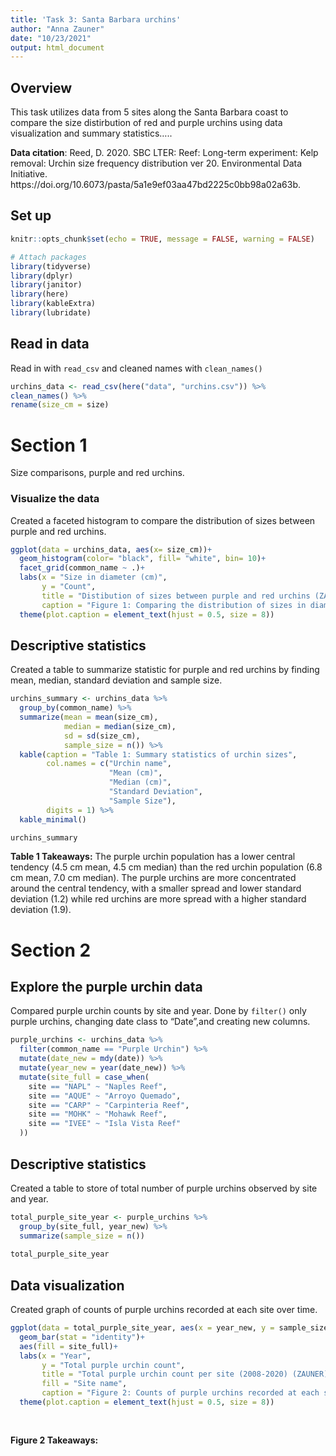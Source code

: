 ```yaml
---
title: 'Task 3: Santa Barbara urchins'
author: "Anna Zauner"
date: "10/23/2021"
output: html_document
---
```


## Overview

This task utilizes data from 5 sites along the Santa Barbara coast to compare the size distirbution of red and purple urchins using data visualization and summary statistics.....

**Data citation**: Reed, D. 2020. SBC LTER: Reef: Long-term experiment: Kelp removal: Urchin size frequency distribution ver 20. Environmental Data Initiative. https://doi.org/10.6073/pasta/5a1e9ef03aa47bd2225c0bb98a02a63b. 


## Set up

```r
knitr::opts_chunk$set(echo = TRUE, message = FALSE, warning = FALSE)

# Attach packages
library(tidyverse)
library(dplyr)
library(janitor)
library(here)
library(kableExtra)
library(lubridate)

```

## Read in data

Read in with `read_csv` and cleaned names with `clean_names()`
```r
urchins_data <- read_csv(here("data", "urchins.csv")) %>% 
clean_names() %>% 
rename(size_cm = size)

```

# Section 1

Size comparisons, purple and red urchins. 

### Visualize the data

Created a faceted histogram to compare the distribution of sizes between purple and red urchins. 

```r
ggplot(data = urchins_data, aes(x= size_cm))+
  geom_histogram(color= "black", fill= "white", bin= 10)+
  facet_grid(common_name ~ .)+
  labs(x = "Size in diameter (cm)",
       y = "Count",
       title = "Distibution of sizes between purple and red urchins (ZAUNER)",
       caption = "Figure 1: Comparing the distribution of sizes in diameter (cm) between the purple and red urchins off the coast of Santa Barbara.")+
  theme(plot.caption = element_text(hjust = 0.5, size = 8))
```

## Descriptive statistics

Created a table to summarize statistic for purple and red urchins by finding mean, median, standard deviation and sample size. 

```r
urchins_summary <- urchins_data %>% 
  group_by(common_name) %>% 
  summarize(mean = mean(size_cm),
            median = median(size_cm),
            sd = sd(size_cm),
            sample_size = n()) %>% 
  kable(caption = "Table 1: Summary statistics of urchin sizes",
        col.names = c("Urchin name",
                      "Mean (cm)",
                      "Median (cm)",
                      "Standard Deviation",
                      "Sample Size"),
        digits = 1) %>% 
  kable_minimal()

urchins_summary
```


**Table 1 Takeaways:** The purple urchin population has a lower central tendency (4.5 cm mean, 4.5 cm median) than the red urchin population (6.8 cm mean, 7.0 cm median). The purple urchins are more concentrated around the central tendency, with a smaller spread and lower standard deviation (1.2) while red urchins are more spread with a higher standard deviation (1.9).


# Section 2

## Explore the purple urchin data

Compared purple urchin counts by site and year. Done by `filter()` only purple urchins, changing date class to "Date",and creating new columns. 

```r
purple_urchins <- urchins_data %>% 
  filter(common_name == "Purple Urchin") %>% 
  mutate(date_new = mdy(date)) %>% 
  mutate(year_new = year(date_new)) %>% 
  mutate(site_full = case_when(
    site == "NAPL" ~ "Naples Reef",
    site == "AQUE" ~ "Arroyo Quemado",
    site == "CARP" ~ "Carpinteria Reef",
    site == "MOHK" ~ "Mohawk Reef",
    site == "IVEE" ~ "Isla Vista Reef"
  ))

```
## Descriptive statistics

Created a table to store of total number of purple urchins observed by site and year. 

```r
total_purple_site_year <- purple_urchins %>%
  group_by(site_full, year_new) %>% 
  summarize(sample_size = n())
  
total_purple_site_year

```

## Data visualization

Created graph of counts of purple urchins recorded at each site over time.

```r

ggplot(data = total_purple_site_year, aes(x = year_new, y = sample_size))+
  geom_bar(stat = "identity")+
  aes(fill = site_full)+
  labs(x = "Year",
       y = "Total purple urchin count",
       title = "Total purple urchin count per site (2008-2020) (ZAUNER)",
       fill = "Site name",
       caption = "Figure 2: Counts of purple urchins recorded at each site along the coast of Santa Barbara from 2008 to 2020.")+
  theme(plot.caption = element_text(hjust = 0.5, size = 8))
  
  
```

**Figure 2 Takeaways:** 